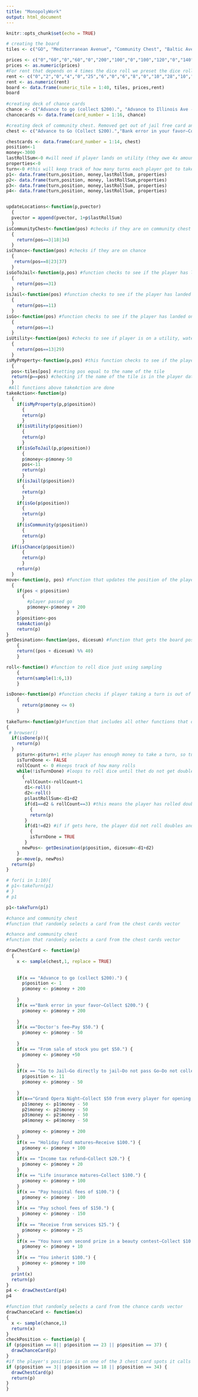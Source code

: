 ```yaml
---
title: "MonopolyWork"
output: html_document
---
```


```r
knitr::opts_chunk$set(echo = TRUE)
```

```r
# creating the board
tiles <- c("GO", "Mediterranean Avenue", "Community Chest", "Baltic Avenue", "Income Tax", "Reading Railroad", "Oriental Avenue","Chance","Vermont Avenue", "Connecticut Avenue", "Jail", "St. Charles Place", "Electric Company", "States Avenue", "Virginia Avenue","Pennsylvania Railroad", "St. James Place", "Community Chest","Tennessee Avenue","New York Avenue","Free Parking","Kentucky Avenue","Chance","Indiana Avenue","Illinois Avenue","B. & O. Railroad","Atlantic Avenue","Ventnor Avenue", "Water Works", "Marvin Gardens","Go To Jail","Pacific Avenue","North Carolina Avenue", "Community Chest", "Pennsylvania Avenue","Short Line", "Chance","Park Place", "Luxury Tax", "Boardwalk")

prices <- c("0","60","0","60","0","200","100","0","100","120","0","140","150","140","160","200","180","0","180","200","0","220","0","220","240","200","260","260","150","280","0","300","300","0","320","200","0","350","0","400")
prices <- as.numeric(prices)
#For rent that depends on 4 times the dice roll we preset the dice roll to be 7 as that is the most common 2 sided dice roll.
rent <- c("0","2","0","4","0","25","6","0","6","8","0","10","28","10","12","25","14","0","14","16","0","18","0","18","20","25","22","22","28","24","0","26","26","0","28","28","0","35","0","50")
rent <- as.numeric(rent)
board <- data.frame(numeric_tile = 1:40, tiles, prices,rent)
board
  
#creating deck of chance cards
chance <- c("Advance to go (collect $200).", "Advance to Illinois Ave - If you pass Go, collect $200.", "Advance to St. Charles Place - If you pass Go, collect $200.", "Advance to nearest Utility. If unowned, you may buy it from the Bank. If owned, throw dice and pay owner a total ten times the amount thrown.", "Advance token to the nearest Railroad and pay owner twice the rental to which he/she is otherwise entitled. If Railroad is unowned, you may but it from the Bank.", "Bank pays you dividend of $50.", "Get Out of Jail Free.", "Go Back 3 Spaces.", "Go to Jail-Go directly to Jail-Do not pass Go, do not collect $200.", "Make general repairs on all your property-For each house pay $25-For each hotel $100.","Pay poor tax of $15","Take a trip to Reading Railroad–If you pass Go, collect $200.","Take a walk on the Boardwalk–Advance token to Boardwalk","You have been elected Chairman of the Board–Pay each player $50","Your building and loan matures—Collect $150","You have won a crossword competition—Collect $100")
chancecards <- data.frame(card_number = 1:16, chance)

#creating deck of community chest. Removed get out of jail free card and hotel/ house assessment cards
chest <- c("Advance to Go (Collect $200).","Bank error in your favor—Collect $200.","Doctor's fee—Pay $50.","From sale of stock you get $50.","Go to Jail–Go directly to jail–Do not pass Go–Do not collect $200.","Grand Opera Night—Collect $50 from every player for opening night seats.","Holiday Fund matures—Receive $100.","Income tax refund–Collect $20.","Life insurance matures–Collect $100.","Pay hospital fees of $100.","Pay school fees of $150.","Receive from services $25.","You have won second prize in a beauty contest–Collect $10.","You inherit $100.")

chestcards <- data.frame(card_number = 1:14, chest)
position<-1
money<-3000
lastRollSum<-0 #will need if player lands on utility (they owe 4x amount of dice)
properties<-0
turn<-0 #this will keep track of how many turns each player got to take
p1<- data.frame(turn,position, money,lastRollSum, properties)
p2<- data.frame(turn,position, money, lastRollSum,properties)
p3<- data.frame(turn,position, money,lastRollSum, properties)
p4<- data.frame(turn,position, money,lastRollSum, properties)


updateLocations<-function(p,pvector)
  {
  pvector = append(pvector, 1+p$lastRollSum)
  }
isCommunityChest<-function(pos) #checks if they are on community chest
  {
    return(pos==3|18|34) 
  }
isChance<-function(pos) #checks if they are on chance
  {
   return(pos==8|23|37) 
  }
isGoToJail<-function(p,pos) #function checks to see if the player has landed on the go to jail tile
  {
    return(pos==31)
  }
isJail<-function(pos) #function checks to see if the player has landed on the jail tile
  {
    return(pos==11)
  }
isGo<-function(pos) #function checks to see if the player has landed on Go
  {
    return(pos==1)
  }
isUtility<-function(pos) #checks to see if player is on a utility, water works or electric company
  {
    return(pos==13|29)
  }
isMyProperty<-function(p,pos) #this function checks to see if the player already owns the tile they have landed on
  {
  pos<-tiles[pos] #setting pos equal to the name of the tile
  return(p==pos) #checking if the name of the tile is in the player data frame, if it is, they own it and their turn is over
  } 
 #All functions above takeAction are done
takeAction<-function(p)
  {
    if(isMyProperty(p,p$position))
      {
      return(p)
      }
    if(isUtility(p$position))
      {
      return(p)
      }
    if(isGoToJail(p,p$position))
      {
      p$money<-p$money-50
      pos<-11
      return(p)
      }
    if(isJail(p$position))
      {
      return(p)
      }
    if(isGo(p$position))
      {
      return(p)
      }
    if(isCommunity(p$position))
      {
      return(p)
      }
  if(isChance(p$position))
      {
      return(p)
      }
    return(p)
  }
move<-function(p, pos) #function that updates the position of the player
  {
	if(pos < p$position)
	  {
		#player passed go
		p$money<-p$money + 200
    }	
	p$position<-pos
	takeAction(p)
	return(p)
}
getDesination<-function(pos, dicesum) #function that gets the board position from adding the sum of the dice to current player position
    { 
    return((pos + dicesum) %% 40)
    }

roll<-function() #function to roll dice just using sampling 
    {
    return(sample(1:6,1))
    }

isDone<-function(p) #function checks if player taking a turn is out of money or not, parameter is a player data frame
    { 
	  return(p$money <= 0)
    }
  
takeTurn<-function(p)#function that includes all other functions that one player will go through for a turn
{
 # browser()
  if(isDone(p)){
    return(p)
  }
    p$turn<-p$turn+1 #the player has enough money to take a turn, so turn column increases by 1
    isTurnDone <- FALSE
    rollCount <- 0 #keeps track of how many rolls
    while(!isTurnDone) #loops to roll dice until thet do not get doubles
      { 
       rollCount<-rollCount+1
       d1<-roll()
       d2<-roll()
       p$lastRollSum<-d1+d2
       if(d1==d2 & rollCount==3) #this means the player has rolled doubles twice and right now it just ends the players turn
         {
         return(p)
       }
       if(d1!=d2) #if if gets here, the player did not roll doubles and the loop will end after getDestination is called
         {
         isTurnDone = TRUE
       }
      newPos<- getDesination(p$position, dicesum<-d1+d2)
    } 
    p<-move(p, newPos)
  return(p)
}

# for(i in 1:10){
# p1<-takeTurn(p1)
# }
# p1

p1<-takeTurn(p1)

#chance and community chest
#function that randomly selects a card from the chest cards vector

#chance and community chest
#function that randomly selects a card from the chest cards vector

drawChestCard <- function(p)
  {
    x <- sample(chest,1, replace = TRUE)
    
    
    if(x == "Advance to go (collect $200).") {
      p$position <- 1
      p$money <- p$money + 200
      
    }
    if(x =="Bank error in your favor—Collect $200.") {
      p$money <- p$money + 200
      
    }
    if(x =="Doctor's fee—Pay $50.") {
      p$money <- p$money - 50
      
    }
    if(x == "From sale of stock you get $50.") {
      p$money <- p$money +50
      
    }
    if(x == "Go to Jail–Go directly to jail–Do not pass Go–Do not collect $200.") {
      p$position <- 11
      p$money <- p$money - 50
      
    }
    if(x=="Grand Opera Night—Collect $50 from every player for opening night seats.") {
      p1$money <- p1$money - 50
      p2$money <- p2$money - 50
      p3$money <- p2$money - 50
      p4$money <- p4$money - 50
     
      p$money <- p$money + 200
    }
    if(x == "Holiday Fund matures—Receive $100.") {
      p$money <- p$money + 100
    }
    if(x == "Income tax refund–Collect $20.") {
      p$money <- p$money + 20
    }
    if(x == "Life insurance matures–Collect $100.") {
      p$money <- p$money + 100
    }
    if(x == "Pay hospital fees of $100.") {
      p$money <- p$money - 100
    }
    if(x == "Pay school fees of $150.") {
      p$money <- p$money - 150
    }
    if(x == "Receive from services $25.") {
      p$money <- p$money + 25
    }
    if(x == "You have won second prize in a beauty contest–Collect $10.") {
      p$money <- p$money + 10
    }
    if(x == "You inherit $100.") {
      p$money <- p$money + 100
    }
  print(x)
  return(p)
}
p4 <- drawChestCard(p4)
p4

#function that randomly selects a card from the chance cards vector
drawChanceCard <- function(x)
{
  x <- sample(chance,1)
  return(x)
}
checkPosition <- function(p) {
if (p$position == 8|| p$position == 23 || p$position == 37) {
  drawChanceCard(p)
}
#if the player's position is on one of the 3 chest card spots it calls the function. For some reason It is not changing the p data frame
if (p$position == 3|| p$position == 18 || p$position == 34) {
  drawChestCard(p)
  return(p)
}
}



```

